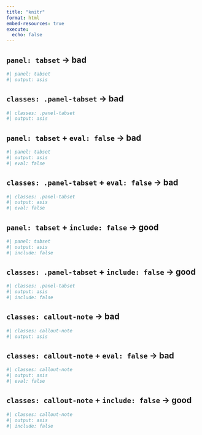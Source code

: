 ```yaml
---
title: "knitr"
format: html
embed-resources: true
execute:
  echo: false
---
```


## `panel: tabset` -> bad

```r
#| panel: tabset
#| output: asis
```

## `classes: .panel-tabset` -> bad

```r
#| classes: .panel-tabset
#| output: asis
```

## `panel: tabset` + `eval: false` -> bad

```r
#| panel: tabset
#| output: asis
#| eval: false
```

## `classes: .panel-tabset` + `eval: false` -> bad

```r
#| classes: .panel-tabset
#| output: asis
#| eval: false
```

## `panel: tabset` + `include: false` -> good

```r
#| panel: tabset
#| output: asis
#| include: false
```

## `classes: .panel-tabset` + `include: false` -> good

```r
#| classes: .panel-tabset
#| output: asis
#| include: false
```

## `classes: callout-note` -> bad

```r
#| classes: callout-note
#| output: asis
```

## `classes: callout-note` + `eval: false` -> bad

```r
#| classes: callout-note
#| output: asis
#| eval: false
```

## `classes: callout-note` + `include: false` -> good

```r
#| classes: callout-note
#| output: asis
#| include: false
```
